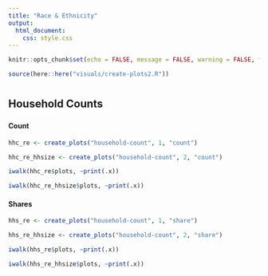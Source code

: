 ```yaml
---
title: "Race & Ethnicity"
output: 
  html_document:
    css: style.css
---
```


```r
knitr::opts_chunk$set(echo = FALSE, message = FALSE, warning = FALSE, fig.width = 19, fig.height = 7)

source(here::here("visuals/create-plots2.R"))
```

# {.tabset} 

## Household Counts

### {.tabset}

#### Count

```r

hhc_re <- create_plots("household-count", 1, "count")

hhc_re_hhsize <- create_plots("household-count", 2, "count")

iwalk(hhc_re$plots, ~print(.x))

iwalk(hhc_re_hhsize$plots, ~print(.x))

```

#### Shares

```r

hhs_re <- create_plots("household-count", 1, "share")

hhs_re_hhsize <- create_plots("household-count", 2, "share")

iwalk(hhs_re$plots, ~print(.x))

iwalk(hhs_re_hhsize$plots, ~print(.x))

```




